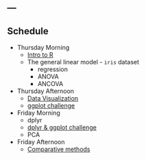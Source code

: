 ---
---

## Schedule


*  Thursday Morning
    *  [Intro to R](/presentations/intro2R.html)
    *  The general linear model - `iris` dataset
        *  regression
        *  ANOVA
        *  ANCOVA
*  Thursday Afternoon
    *  [Data Visualization](/presentations/visualization.html)
    *  [ggplot challenge](ggplot_challenge.html)
*  Friday Morning
    *  dplyr
    *  [dplyr & ggplot challenge](babynames.html)
    *  PCA
    
*  Friday Afternoon
    *  [Comparative methods](/presentations/comparative_methods.html)
